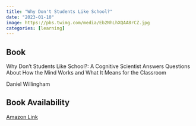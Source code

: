 ```yaml
---
title: "Why Don't Students Like School?"
date: "2023-01-10"
image: https://pbs.twimg.com/media/Eb2NhLhXQAA8rCZ.jpg
categories: [learning]
---
```


::: {.callout-tip icon="false"}
## Book

Why Don't Students Like School?: A Cognitive Scientist Answers Questions About How the Mind Works and What It Means for the Classroom

Daniel Willingham

## Book Availability

[Amazon Link](https://www.amazon.com/Why-Dont-Students-Like-School/dp/1119715660/ref=sr_1_1?crid=TE7L6FNMKP20&dib=eyJ2IjoiMSJ9.sr4CrVEO7XhsEOYELyFBV0qKTpgCKx1xwKvAccRnQX5OsgiXOY_QUVowaYEWUsLcLiCPZpkb2eJweNk7b6AVTTHTkJnvcKOc96Em8o-dlXSgzg2fMYlxZeyqed_4atmggiZGZASR3qPoG5CtDxNoSxDEGSOIHbIkjXd9NYXNq96JL87vAOSjyLz6jzuszTlI1oSt2jP7ID3PCx_6x5kAEVb39Nmf8I42LtiRsi277no.yyO0MtrbirfWHcxi3elf_qpxlyJ6VGtash0R98qtbvA&dib_tag=se&keywords=why+students+don%27t+like+school&qid=1705913176&s=books&sprefix=Why+Students%2Cstripbooks%2C143&sr=1-1)
:::
